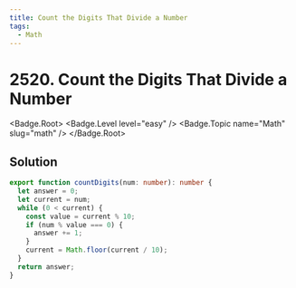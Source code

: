 ```yaml
---
title: Count the Digits That Divide a Number
tags:
  - Math
---
```


# 2520. Count the Digits That Divide a Number

<Badge.Root>
  <Badge.Level level="easy" />
  <Badge.Topic name="Math" slug="math" />
</Badge.Root>

## Solution

```typescript filename="solution.ts" copy
export function countDigits(num: number): number {
  let answer = 0;
  let current = num;
  while (0 < current) {
    const value = current % 10;
    if (num % value === 0) {
      answer += 1;
    }
    current = Math.floor(current / 10);
  }
  return answer;
}
```

<ProblemLink
  codingSite="leetcode"
  href="https://leetcode.com/problems/count-the-digits-that-divide-a-number/"
  title="Count the Digits That Divide a Number"
/>
